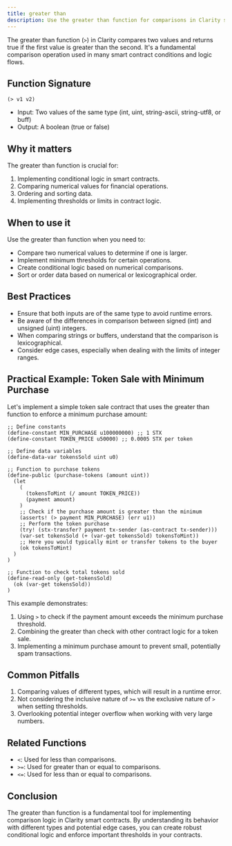 ```yaml
---
title: greater than
description: Use the greater than function for comparisons in Clarity smart contracts.
---
```


The greater than function (`>`) in Clarity compares two values and returns true if the first value is greater than the second. It's a fundamental comparison operation used in many smart contract conditions and logic flows.

## Function Signature

```clarity
(> v1 v2)
```

- Input: Two values of the same type (int, uint, string-ascii, string-utf8, or buff)
- Output: A boolean (true or false)

## Why it matters

The greater than function is crucial for:

1. Implementing conditional logic in smart contracts.
2. Comparing numerical values for financial operations.
3. Ordering and sorting data.
4. Implementing thresholds or limits in contract logic.

## When to use it

Use the greater than function when you need to:

- Compare two numerical values to determine if one is larger.
- Implement minimum thresholds for certain operations.
- Create conditional logic based on numerical comparisons.
- Sort or order data based on numerical or lexicographical order.

## Best Practices

- Ensure that both inputs are of the same type to avoid runtime errors.
- Be aware of the differences in comparison between signed (int) and unsigned (uint) integers.
- When comparing strings or buffers, understand that the comparison is lexicographical.
- Consider edge cases, especially when dealing with the limits of integer ranges.

## Practical Example: Token Sale with Minimum Purchase

Let's implement a simple token sale contract that uses the greater than function to enforce a minimum purchase amount:

```clarity
;; Define constants
(define-constant MIN_PURCHASE u100000000) ;; 1 STX
(define-constant TOKEN_PRICE u50000) ;; 0.0005 STX per token

;; Define data variables
(define-data-var tokensSold uint u0)

;; Function to purchase tokens
(define-public (purchase-tokens (amount uint))
  (let
    (
      (tokensToMint (/ amount TOKEN_PRICE))
      (payment amount)
    )
    ;; Check if the purchase amount is greater than the minimum
    (asserts! (> payment MIN_PURCHASE) (err u1))
    ;; Perform the token purchase
    (try! (stx-transfer? payment tx-sender (as-contract tx-sender)))
    (var-set tokensSold (+ (var-get tokensSold) tokensToMint))
    ;; Here you would typically mint or transfer tokens to the buyer
    (ok tokensToMint)
  )
)

;; Function to check total tokens sold
(define-read-only (get-tokensSold)
  (ok (var-get tokensSold))
)
```

This example demonstrates:
1. Using `>` to check if the payment amount exceeds the minimum purchase threshold.
2. Combining the greater than check with other contract logic for a token sale.
3. Implementing a minimum purchase amount to prevent small, potentially spam transactions.

## Common Pitfalls

1. Comparing values of different types, which will result in a runtime error.
2. Not considering the inclusive nature of `>=` vs the exclusive nature of `>` when setting thresholds.
3. Overlooking potential integer overflow when working with very large numbers.

## Related Functions

- `<`: Used for less than comparisons.
- `>=`: Used for greater than or equal to comparisons.
- `<=`: Used for less than or equal to comparisons.

## Conclusion

The greater than function is a fundamental tool for implementing comparison logic in Clarity smart contracts. By understanding its behavior with different types and potential edge cases, you can create robust conditional logic and enforce important thresholds in your contracts.
